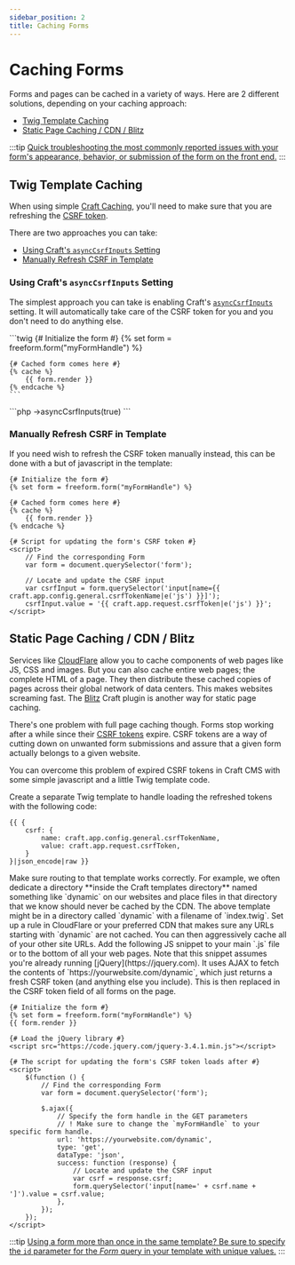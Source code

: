 ```yaml
---
sidebar_position: 2
title: Caching Forms
---
```



# Caching Forms<Badge type="feature" text="Improved in 5.0+" />

Forms and pages can be cached in a variety of ways. Here are 2 different solutions, depending on your caching approach:

- [Twig Template Caching](#twig-template-caching-)
- [Static Page Caching / CDN / Blitz](#static-page-caching--cdn--blitz-)

:::tip
[Quick troubleshooting the most commonly reported issues with your form's appearance, behavior, or submission of the form on the front end.](../testing/troubleshooting-form-issues.mdx)
:::

## Twig Template Caching <Badge type="feature" text="Revised in 5.0+" />

When using simple [Craft Caching](https://craftcms.com/docs/5.x/reference/twig/tags.html#cache), you'll need to make sure that you are refreshing the [CSRF token](https://craftcms.com/docs/5.x/reference/twig/functions.html#csrfinput).

There are two approaches you can take:

- [Using Craft's `asyncCsrfInputs` Setting](#using-crafts-asynccsrfinputs-setting-) <Badge type="recommended" text="Recommended" />
- [Manually Refresh CSRF in Template](#manually-refresh-csrf-in-template)

### Using Craft's `asyncCsrfInputs` Setting <Badge type="recommended" text="Recommended" />
The simplest approach you can take is enabling Craft's [`asyncCsrfInputs`](https://craftcms.com/docs/5.x/reference/config/general.html#asynccsrfinputs) setting. It will automatically take care of the CSRF token for you and you don't need to do anything else.

<Tabs>
  <TabItem value="template-code" label="Twig Template" default>
    ```twig
    {# Initialize the form #}
    {% set form = freeform.form("myFormHandle") %}

    {# Cached form comes here #}
    {% cache %}
        {{ form.render }}
    {% endcache %}
    ```
  </TabItem>
  <TabItem value="output" label="Craft Static Config">
    ```php
    ->asyncCsrfInputs(true)
    ```
  </TabItem>
</Tabs>





### Manually Refresh CSRF in Template
If you need wish to refresh the CSRF token manually instead, this can be done with a but of javascript in the template:

```twig
{# Initialize the form #}
{% set form = freeform.form("myFormHandle") %}

{# Cached form comes here #}
{% cache %}
    {{ form.render }}
{% endcache %}

{# Script for updating the form's CSRF token #}
<script>
    // Find the corresponding Form
    var form = document.querySelector('form');

    // Locate and update the CSRF input
    var csrfInput = form.querySelector('input[name={{ craft.app.config.general.csrfTokenName|e('js') }}]');
    csrfInput.value = '{{ craft.app.request.csrfToken|e('js') }}';
</script>
```

## Static Page Caching / CDN / Blitz <Badge type="feature" text="Revised in 5.0+" />

Services like [CloudFlare](http://cloudflare.com) allow you to cache components of web pages like JS, CSS and images. But you can also cache entire web pages; the complete HTML of a page. They then distribute these cached copies of pages across their global network of data centers. This makes websites screaming fast. The [Blitz](https://plugins.craftcms.com/blitz) Craft plugin is another way for static page caching.

There's one problem with full page caching though. Forms stop working after a while since their [CSRF tokens](https://craftcms.com/docs/5.x/development/forms.html#csrf) expire. CSRF tokens are a way of cutting down on unwanted form submissions and assure that a given form actually belongs to a given website.

You can overcome this problem of expired CSRF tokens in Craft CMS with some simple javascript and a little Twig template code.

<VerticalStepWrapper>
<StepMarkdown>
Create a separate Twig template to handle loading the refreshed tokens with the following code:

```twig
{{ {
    csrf: {
        name: craft.app.config.general.csrfTokenName,
        value: craft.app.request.csrfToken,
    }
}|json_encode|raw }}
```

</StepMarkdown>
<StepMarkdown>
Make sure routing to that template works correctly. For example, we often dedicate a directory **inside the Craft templates directory** named something like `dynamic` on our websites and place files in that directory that we know should never be cached by the CDN. The above template might be in a directory called `dynamic` with a filename of `index.twig`.

</StepMarkdown>
<StepMarkdown>
Set up a rule in CloudFlare or your preferred CDN that makes sure any URLs starting with `dynamic` are not cached. You can then aggressively cache all of your other site URLs.

</StepMarkdown>
<StepMarkdown>
Add the following JS snippet to your main `.js` file or to the bottom of all your web pages. Note that this snippet assumes you're already running [jQuery](https://jquery.com). It uses AJAX to fetch the contents of `https://yourwebsite.com/dynamic`, which just returns a fresh CSRF token (and anything else you include). This is then replaced in the CSRF token field of all forms on the page.

```twig
{# Initialize the form #}
{% set form = freeform.form("myFormHandle") %}
{{ form.render }}

{# Load the jQuery library #}
<script src="https://code.jquery.com/jquery-3.4.1.min.js"></script>

{# The script for updating the form's CSRF token loads after #}
<script>
    $(function () {
        // Find the corresponding Form
        var form = document.querySelector('form');

        $.ajax({
            // Specify the form handle in the GET parameters
            // ! Make sure to change the `myFormHandle` to your specific form handle.
            url: 'https://yourwebsite.com/dynamic',
            type: 'get',
            dataType: 'json',
            success: function (response) {
                // Locate and update the CSRF input
                var csrf = response.csrf;
                form.querySelector('input[name=' + csrf.name + ']').value = csrf.value;
            },
        });
    });
</script>
```

</StepMarkdown>
</VerticalStepWrapper>

:::tip
[Using a form more than once in the same template? Be sure to specify the `id` parameter for the _Form_ query in your template with unique values.](./multiple-instances-of-same-form.md)
:::
